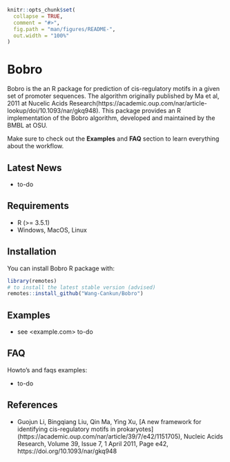 <!-- README.md is generated from README.Rmd. Please edit that file -->
```r
knitr::opts_chunk$set(
  collapse = TRUE,
  comment = "#>",
  fig.path = "man/figures/README-",
  out.width = "100%"
)
```

# Bobro

<!-- badges: start -->
<!-- badges: end -->


Bobro is the an R package for prediction of cis-regulatory motifs in a given set of promoter sequences. 
    The algorithm originally published by Ma et al, 2011 at Nucelic Acids Research(https://academic.oup.com/nar/article-lookup/doi/10.1093/nar/gkq948).
    This package provides an R implementation of the Bobro algorithm, developed and maintained by the BMBL at OSU.

Make sure to check out the **Examples** and **FAQ** section to learn
everything about the workflow.


## Latest News

  - to-do

 
## Requirements

  - R (\>= 3.5.1)
  - Windows, MacOS, Linux


## Installation

You can install Bobro R package with:

``` r
library(remotes)
# to install the latest stable version (advised)
remotes::install_github("Wang-Cankun/Bobro")

```

## Examples

  - see <example.com> to-do

## FAQ

Howto’s and faqs examples:

  - to-do


## References
  - Guojun Li, Bingqiang Liu, Qin Ma, Ying Xu, [A new framework for identifying cis-regulatory motifs in prokaryotes]
    (https://academic.oup.com/nar/article/39/7/e42/1151705), Nucleic Acids Research, Volume 39, Issue 7, 1 April 2011, Page e42, https://doi.org/10.1093/nar/gkq948

